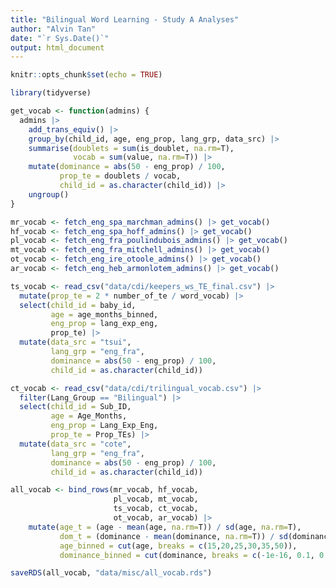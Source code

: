 ```yaml
---
title: "Bilingual Word Learning - Study A Analyses"
author: "Alvin Tan"
date: "`r Sys.Date()`"
output: html_document
---
```


```r
knitr::opts_chunk$set(echo = TRUE)

library(tidyverse)
```

```r
get_vocab <- function(admins) {
  admins |> 
    add_trans_equiv() |> 
    group_by(child_id, age, eng_prop, lang_grp, data_src) |> 
    summarise(doublets = sum(is_doublet, na.rm=T),
              vocab = sum(value, na.rm=T)) |> 
    mutate(dominance = abs(50 - eng_prop) / 100,
           prop_te = doublets / vocab,
           child_id = as.character(child_id)) |> 
    ungroup()
}

mr_vocab <- fetch_eng_spa_marchman_admins() |> get_vocab()
hf_vocab <- fetch_eng_spa_hoff_admins() |> get_vocab()
pl_vocab <- fetch_eng_fra_poulindubois_admins() |> get_vocab()
mt_vocab <- fetch_eng_fra_mitchell_admins() |> get_vocab()
ot_vocab <- fetch_eng_ire_otoole_admins() |> get_vocab()
ar_vocab <- fetch_eng_heb_armonlotem_admins() |> get_vocab()

ts_vocab <- read_csv("data/cdi/keepers_ws_TE_final.csv") |>
  mutate(prop_te = 2 * number_of_te / word_vocab) |> 
  select(child_id = baby_id,
         age = age_months_binned,
         eng_prop = lang_exp_eng,
         prop_te) |> 
  mutate(data_src = "tsui",
         lang_grp = "eng_fra",
         dominance = abs(50 - eng_prop) / 100,
         child_id = as.character(child_id))

ct_vocab <- read_csv("data/cdi/trilingual_vocab.csv") |> 
  filter(Lang_Group == "Bilingual") |> 
  select(child_id = Sub_ID,
         age = Age_Months,
         eng_prop = Lang_Exp_Eng,
         prop_te = Prop_TEs) |> 
  mutate(data_src = "cote",
         lang_grp = "eng_fra",
         dominance = abs(50 - eng_prop) / 100,
         child_id = as.character(child_id))

all_vocab <- bind_rows(mr_vocab, hf_vocab, 
                       pl_vocab, mt_vocab, 
                       ts_vocab, ct_vocab,
                       ot_vocab, ar_vocab) |> 
    mutate(age_t = (age - mean(age, na.rm=T)) / sd(age, na.rm=T),
           dom_t = (dominance - mean(dominance, na.rm=T)) / sd(dominance, na.rm=T),
           age_binned = cut(age, breaks = c(15,20,25,30,35,50)),
           dominance_binned = cut(dominance, breaks = c(-1e-16, 0.1, 0.3, 0.5)))

saveRDS(all_vocab, "data/misc/all_vocab.rds")
```

